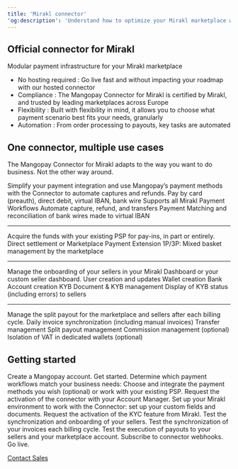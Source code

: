 ```yaml
---
title: 'Mirakl connector'  
'og:description': 'Understand how to optimize your Mirakl marketplace with the Mangopay Connector.'  
---
```


## Official connector for Mirakl  

Modular payment infrastructure for your Mirakl marketplace  
- No hosting required : Go live fast and without impacting your roadmap with our hosted connector  
- Compliance : The Mangopay Connector for Mirakl is certified by Mirakl, and trusted by leading marketplaces across Europe  
- Flexibility : Built with flexibility in mind, it allows you to choose what payment scenario best fits your needs, granularly  
- Automation : From order processing to payouts, key tasks are automated  

## One connector, multiple use cases  

The Mangopay Connector for Mirakl adapts to the way you want to do business. Not the other way around. 

<CardGroup cols={2}>  
    <Card title="Pay-in with Mangopay">  
        Simplify your payment integration and use Mangopay’s payment methods with the Connector to automate captures and refunds.  
    </Card>  
    <Card title="Key features">  
        Pay by card (preauth), direct debit, virtual IBAN, bank wire  
        Supports all Mirakl Payment Workflows
        Automate capture, refund, and transfers
        Payment Matching and reconciliation of bank wires made to virtual IBAN  
    </Card>  
</CardGroup>

<hr /> 

<CardGroup cols={2}>  
    <Card title="Pay-in with third party PSPs">  
        Acquire the funds with your existing PSP for pay-ins, in part or entirely.  
    </Card>  
    <Card title="Key features">  
        Direct settlement or Marketplace Payment Extension  
        1P/3P: Mixed basket management by the marketplace  
    </Card>  
</CardGroup>

<hr /> 

<CardGroup cols={2}>  
    <Card title="Seller onboarding">  
        Manage the onboarding of your sellers in your Mirakl Dashboard or your custom seller dashboard.  
    </Card>  
    <Card title="Key features">  
        User creation and updates  
        Wallet creation  
        Bank Account creation  
        KYB Document & KYB management  
        Display of KYB status (including errors) to sellers  
    </Card>  
</CardGroup>

<hr /> 

<CardGroup cols={2}>  
    <Card title="Payout">  
        Manage the split payout for the marketplace and sellers after each billing cycle.  
    </Card>  
    <Card title="Key features">  
        Daily invoice synchronization (including manual invoices)  
        Transfer management  
        Split payout management  
        Commission management (optional)  
        Isolation of VAT in dedicated wallets (optional)  
    </Card>  
</CardGroup>  

## Getting started  

<Steps> 
    <Step>Create a Mangopay account. Get started.</Step> 
    <Step>Determine which payment workflows match your business needs: Choose and integrate the payment methods you wish (optional) or work with your existing PSP.</Step> 
    <Step>Request the activation of the connector with your Account Manager.</Step> 
    <Step>Set up your Mirakl environment to work with the Connector: set up your custom fields and documents.</Step> 
    <Step>Request the activation of the KYC feature from Mirakl.</Step> 
    <Step>Test the synchronization and onboarding of your sellers.</Step> 
    <Step>Test the synchronization of your invoices each billing cycle.</Step> 
    <Step>Test the execution of payouts to your sellers and your marketplace account.</Step> 
    <Step>Subscribe to connector webhooks.</Step> 
    <Step>Go live.</Step>  
</Steps>  

<a href="#">Contact Sales</a>